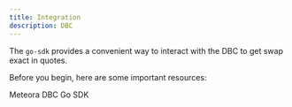 ```yaml
---
title: Integration
description: DBC
---
```


The `go-sdk` provides a convenient way to interact with the DBC to get swap exact in quotes.

Before you begin, here are some important resources:

<CardGroup cols={1}>
  <Card title="Go SDK" icon="golang" iconType="solid" href="https://github.com/MeteoraAg/dynamic-bonding-curve/tree/main/go-sdk">
    Meteora DBC Go SDK
  </Card>
</CardGroup>
